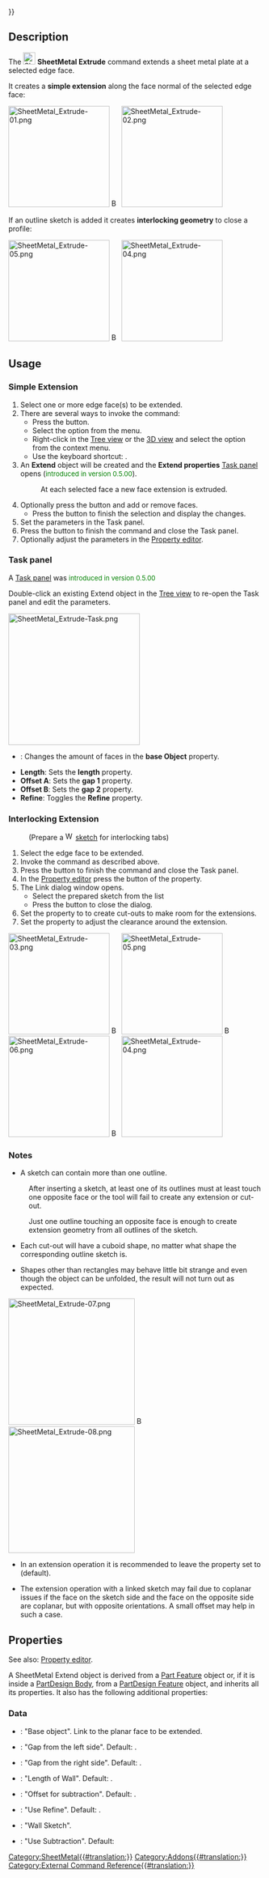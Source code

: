{{UnfinishedDocu{{#translation:}}}}
<languages/>
<translate>

<!--T:1-->
{{Docnav
|[[SheetMetal_AddWall|AddWall]]
|[[SheetMetal_AddFoldWall|AddFoldWall]]
|[[SheetMetal_Workbench|SheetMetal]]
|IconL=SheetMetal_AddWall.svg
|IconR=SheetMetal_AddFoldWall.svg
|IconC=Sheetmetal_workbench_icon.svg
}}

<!--T:2-->
{{GuiCommand
|Name=SheetMetal Extrude
|MenuLocation=SheetMetal → Extend Face
|Workbenches=[[SheetMetal_Workbench|SheetMetal]]
|Shortcut={{KEY|E}}
}}

==Description== <!--T:3--> 

<!--T:4-->
The [[Image:SheetMetal_Extrude.svg|24px]] '''SheetMetal Extrude''' command extends a sheet metal plate at a selected edge face.

<!--T:38-->
It creates a '''simple extension''' along the face normal of the selected edge face:

</translate>
[[Image:SheetMetal_Extrude-01.png|200px]] [[Image:Button_right.svg|16px|link=]]
[[Image:SheetMetal_Extrude-02.png|200px]]
<translate>

<!--T:39-->
If an outline sketch is added it creates '''interlocking geometry''' to close a profile:

</translate>
[[Image:SheetMetal_Extrude-05.png|200px]] [[Image:Button_right.svg|16px|link=]]
[[Image:SheetMetal_Extrude-04.png|200px]]
<translate>

<!--T:40-->
{{Caption|Three profiles with outline sketches to add → three results}}

==Usage== <!--T:6--> 

=== Simple Extension === <!--T:41-->

<!--T:7-->
# Select one or more edge face(s) to be extended.
# There are several ways to invoke the command:
#* Press the {{Button|[[Image:SheetMetal_Extrude.svg|16px]] [[SheetMetal_Extrude|Extend Face]]}} button.
#* Select the {{MenuCommand|Sheet Metal → [[Image:SheetMetal_Extrude.svg|16px]] Extend Face}} option from the menu.
#* Right-click in the [[Tree_view|Tree view]] or the [[3D_view|3D view]] and select the {{MenuCommand|Sheet Metal → [[Image:SheetMetal_Extrude.svg|16px]] Extend Face}} option from the context menu.
#* Use the keyboard shortcut: {{KEY|E}}.
# An '''Extend''' object will be created and the '''Extend properties''' [[Task_panel|Task panel]] opens (<span style="font-size:small;color:green;">introduced in version 0.5.00</span>).
#: At each selected face a new face extension is extruded.
# Optionally press the {{Button|Select}} button and add or remove faces.
#* Press the {{Button|Preview}} button to finish the selection and display the changes.
# Set the parameters in the Task panel.
# Press the {{Button|OK}} button to finish the command and close the Task panel.
# Optionally adjust the parameters in the [[Property_editor|Property editor]].

===Task panel=== <!--T:52-->

<!--T:53-->
A [[Task_panel|Task panel]] was <span style="font-size:small;color:green;">introduced in version 0.5.00</span>

<!--T:54-->
Double-click an existing Extend object in the [[Tree_view|Tree view]] to re-open the Task panel and edit the parameters.

</translate>
[[Image:SheetMetal_Extrude-Task.png|260px]]
<translate>

<!--T:56-->
* {{Button|Select}}: Changes the amount of faces in the '''base Object''' property.
* '''Length''': Sets the '''length''' property.
* '''Offset A''': Sets the '''gap 1''' property.
* '''Offset B''': Sets the '''gap 2''' property.
* '''Refine''': Toggles the '''Refine''' property.

=== Interlocking Extension === <!--T:42-->

<!--T:43-->
: (Prepare a [[Image:Workbench_Sketcher.svg|16px]] [[Sketcher_Workbench|sketch]] for interlocking tabs)
# Select the edge face to be extended.
# Invoke the command as described above.
# Press the {{Button|OK}} button to finish the command and close the Task panel.
# In the [[Property_editor|Property editor]] press the {{Button|...}} button of the {{PropertyData|Sketch}} property.
# The Link dialog window opens.
#*Select the prepared sketch from the list
#* Press the {{Button|OK}} button to close the dialog.
# Set the property {{PropertyData|Use Subtraction}} to {{TRUE}} to create cut-outs to make room for the extensions.
# Set the property {{PropertyData|Offset}} to adjust the clearance around the extension.

</translate>
[[Image:SheetMetal_Extrude-03.png|200px]] [[Image:Button_right.svg|16px|link=]]
[[Image:SheetMetal_Extrude-05.png|200px]] [[Image:Button_right.svg|16px|link=]]
[[Image:SheetMetal_Extrude-06.png|200px]] [[Image:Button_right.svg|16px|link=]]
[[Image:SheetMetal_Extrude-04.png|200px]]
<translate>

<!--T:44-->
{{Caption|Three profiles → position of the sketches → results without cut-outs → final results}}

=== Notes === <!--T:45-->

<!--T:8-->
* A sketch can contain more than one outline. 

<!--T:46-->
:After inserting a sketch, at least one of its outlines must at least touch one opposite face or the tool will fail to create any extension or cut-out.

<!--T:47-->
:Just one outline touching an opposite face is enough to create extension geometry from all outlines of the sketch.

<!--T:48-->
* Each cut-out will have a cuboid shape, no matter what shape the corresponding outline sketch is.

<!--T:49-->
* Shapes other than rectangles may behave little bit strange and even though the object can be unfolded, the result will not turn out as expected.

</translate>
[[Image:SheetMetal_Extrude-07.png|250px]] [[Image:Button_right.svg|16px|link=]]
[[Image:SheetMetal_Extrude-08.png|250px]]
<translate>

<!--T:50-->
{{Caption|Three outline sketches and their resulting extensions: separate triangle plate with a rectangular cut-out, circle without clearance → unfold solid is split at an unexpected position }}

<!--T:10-->
* In an extension operation it is recommended to leave the property {{PropertyData|Refine}} set to {{TRUE}} (default).

<!--T:51-->
* The extension operation with a linked sketch may fail due to coplanar issues if the face on the sketch side and the face on the opposite side are coplanar, but with opposite orientations. A small offset may help in such a case.

==Properties== <!--T:11-->

<!--T:32-->
See also: [[Property_editor|Property editor]].

<!--T:33-->
A SheetMetal Extend object is derived from a [[Part_Feature|Part Feature]] object or, if it is inside a [[PartDesign_Body|PartDesign Body]], from a [[PartDesign_Feature|PartDesign Feature]] object, and inherits all its properties. It also has the following additional properties:

===Data=== <!--T:12--> 

<!--T:35-->
{{Properties_Title|Parameters}}

<!--T:14-->
* {{PropertyData|base Object|LinkSub}}: "Base object". Link to the planar face to be extended.
* {{PropertyData|gap1|Distance}}: "Gap from the left side". Default: {{value|0,00 mm}}.
* {{PropertyData|gap2|Distance}}: "Gap from the right side". Default: {{value|0,00 mm}}.
* {{PropertyData|length|Length}}: "Length of Wall". Default: {{value|10,00 mm}}.

<!--T:36-->
{{Properties_Title|Parameters Ext.}}

<!--T:37-->
* {{PropertyData|Offset|Distance}}: "Offset for subtraction". Default: {{value|20,00 µm}}.
* {{PropertyData|Refine|Bool}}: "Use Refine". Default: {{TRUE}}.
* {{PropertyData|Sketch|Link}}: "Wall Sketch". 
* {{PropertyData|Use Subtraction|Bool}}: "Use Subtraction". Default: {{FALSE}}


<!--T:31-->
{{Docnav
|[[SheetMetal_AddWall|AddWall]]
|[[SheetMetal_AddFoldWall|AddFoldWall]]
|[[SheetMetal_Workbench|SheetMetal]]
|IconL=SheetMetal_AddWall.svg
|IconR=SheetMetal_AddFoldWall.svg
|IconC=Sheetmetal_workbench_icon.svg
}}

</translate>
[[Category:SheetMetal{{#translation:}}]]
[[Category:Addons{{#translation:}}]]
[[Category:External Command Reference{{#translation:}}]]